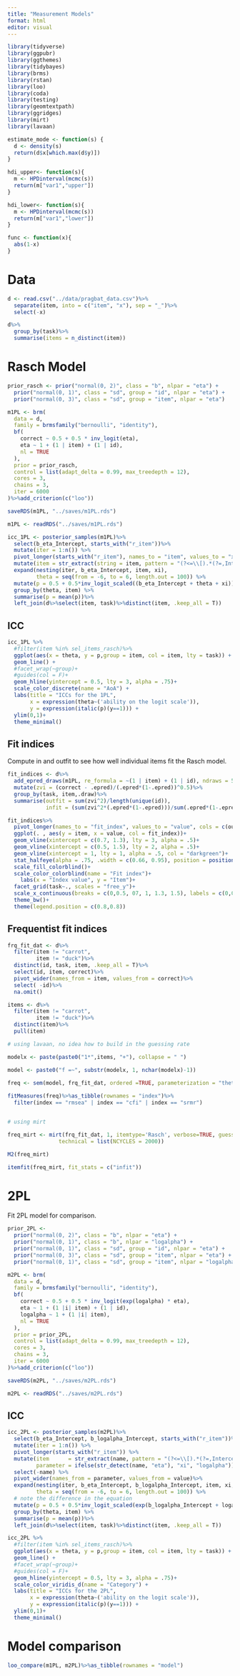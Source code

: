 ```yaml
---
title: "Measurement Models"
format: html
editor: visual
---
```

```r
library(tidyverse)
library(ggpubr)
library(ggthemes)
library(tidybayes)
library(brms)
library(rstan)
library(loo)
library(coda)
library(testing)
library(geomtextpath)
library(ggridges)
library(mirt)
library(lavaan)

estimate_mode <- function(s) {
  d <- density(s)
  return(d$x[which.max(d$y)])
}

hdi_upper<- function(s){
  m <- HPDinterval(mcmc(s))
  return(m["var1","upper"])
}

hdi_lower<- function(s){
  m <- HPDinterval(mcmc(s))
  return(m["var1","lower"])
}

func <- function(x){
  abs(1-x)
}
```

# Data        

```r
d <- read.csv("../data/pragbat_data.csv")%>%
  separate(item, into = c("item", "x"), sep = "_")%>%
  select(-x)

```

```r
d%>%
  group_by(task)%>%
  summarise(items = n_distinct(item))
```


# Rasch Model

```r
prior_rasch <- prior("normal(0, 2)", class = "b", nlpar = "eta") +
  prior("normal(0, 1)", class = "sd", group = "id", nlpar = "eta") +
  prior("normal(0, 3)", class = "sd", group = "item", nlpar = "eta")

m1PL <- brm(
  data = d,
  family = brmsfamily("bernoulli", "identity"),
  bf(
    correct ~ 0.5 + 0.5 * inv_logit(eta),
    eta ~ 1 + (1 | item) + (1 | id),
    nl = TRUE
  ),
  prior = prior_rasch,
  control = list(adapt_delta = 0.99, max_treedepth = 12),
  cores = 3,
  chains = 3,
  iter = 6000
)%>%add_criterion(c("loo"))

saveRDS(m1PL, "../saves/m1PL.rds")

m1PL <- readRDS("../saves/m1PL.rds")
```

```r
icc_1PL <- posterior_samples(m1PL)%>% 
  select(b_eta_Intercept, starts_with("r_item"))%>%
  mutate(iter = 1:n()) %>% 
  pivot_longer(starts_with("r_item"), names_to = "item", values_to = "xi") %>%
  mutate(item = str_extract(string = item, pattern = "(?<=\\[).*(?=,Intercept\\])"))%>%
  expand(nesting(iter, b_eta_Intercept, item, xi),
         theta = seq(from = -6, to = 6, length.out = 100)) %>% 
  mutate(p = 0.5 + 0.5*inv_logit_scaled((b_eta_Intercept + theta + xi))) %>%  
  group_by(theta, item) %>% 
  summarise(p = mean(p))%>%
  left_join(d%>%select(item, task)%>%distinct(item, .keep_all = T))
```

## ICC

```r
icc_1PL %>% 
  #filter(item %in% sel_items_rasch)%>%
  ggplot(aes(x = theta, y = p,group = item, col = item, lty = task)) +
  geom_line() +
  #facet_wrap(~group)+
  #guides(col = F)+
  geom_hline(yintercept = 0.5, lty = 3, alpha = .75)+
  scale_color_discrete(name = "AoA") +
  labs(title = "ICCs for the 1PL",
       x = expression(theta~('ability on the logit scale')),
       y = expression(italic(p)(y==1))) +
  ylim(0,1)+
  theme_minimal()
```
## Fit indices

Compute in and outfit to see how well individual items fit the Rasch model.

```r
fit_indices <- d%>%
  add_epred_draws(m1PL, re_formula = ~(1 | item) + (1 | id), ndraws = 5000)%>%
  mutate(zvi = (correct - .epred)/(.epred*(1-.epred))^0.5)%>%
  group_by(task, item,.draw)%>%
  summarise(outfit = sum(zvi^2)/length(unique(id)),
            infit = (sum(zvi^2*(.epred*(1-.epred)))/sum(.epred*(1-.epred))))
```

```r
fit_indices%>%
  pivot_longer(names_to = "fit_index", values_to = "value", cols = c(outfit, infit))%>%
  ggplot(. , aes(y = item, x = value, col = fit_index))+
  geom_vline(xintercept = c(0.7, 1.3), lty = 3, alpha = .5)+
  geom_vline(xintercept = c(0.5, 1.5), lty = 2, alpha = .5)+
  geom_vline(xintercept = 1, lty = 1, alpha = .5, col = "darkgreen")+
  stat_halfeye(alpha = .75, .width = c(0.66, 0.95), position = position_dodge(width = .5))+
  scale_fill_colorblind()+
  scale_color_colorblind(name = "Fit index")+
    labs(x = "Index value", y = "Item")+
  facet_grid(task~., scales = "free_y")+
  scale_x_continuous(breaks = c(0,0.5, 07, 1, 1.3, 1.5), labels = c(0,0.5, 07, 1, 1.3, 1.5), limits = c(0,7))+
  theme_bw()+
  theme(legend.position = c(0.8,0.8))
```
## Frequentist fit indices

```r
frq_fit_dat <- d%>%
  filter(item != "carrot", 
         item != "duck")%>%
  distinct(id, task, item, .keep_all = T)%>%
  select(id, item, correct)%>%
  pivot_wider(names_from = item, values_from = correct)%>%
  select( -id)%>%
  na.omit()

items <- d%>%
  filter(item != "carrot", 
         item != "duck")%>%
  distinct(item)%>%
  pull(item)

# using lavaan, no idea how to build in the guessing rate

modelx <- paste(paste0("1*",items, "+"), collapse = " ")

model <- paste0("f =~", substr(modelx, 1, nchar(modelx)-1))

freq <- sem(model, frq_fit_dat, ordered =TRUE, parameterization = "theta")
 
fitMeasures(freq)%>%as_tibble(rownames = "index")%>%
  filter(index == "rmsea" | index == "cfi" | index == "srmr")


# using mirt

freq_mirt <- mirt(frq_fit_dat, 1, itemtype='Rasch', verbose=TRUE, guess = 0.5,na.rm=TRUE,
                technical = list(NCYCLES = 2000))

M2(freq_mirt)

itemfit(freq_mirt, fit_stats = c("infit"))
```


# 2PL 

Fit 2PL model for comparison.

```r
prior_2PL <-
  prior("normal(0, 2)", class = "b", nlpar = "eta") +
  prior("normal(0, 1)", class = "b", nlpar = "logalpha") +
  prior("normal(0, 1)", class = "sd", group = "id", nlpar = "eta") +
  prior("normal(0, 3)", class = "sd", group = "item", nlpar = "eta") +
  prior("normal(0, 1)", class = "sd", group = "item", nlpar = "logalpha")

m2PL <- brm(
  data = d,
  family = brmsfamily("bernoulli", "identity"),
  bf(
    correct ~ 0.5 + 0.5 * inv_logit(exp(logalpha) * eta),
    eta ~ 1 + (1 |i| item) + (1 | id),
    logalpha ~ 1 + (1 |i| item),
    nl = TRUE
  ),
  prior = prior_2PL,
  control = list(adapt_delta = 0.99, max_treedepth = 12),
  cores = 3,
  chains = 3,
  iter = 6000
)%>%add_criterion(c("loo"))

saveRDS(m2PL, "../saves/m2PL.rds")

m2PL <- readRDS("../saves/m2PL.rds")
```

## ICC

```r
icc_2PL <- posterior_samples(m2PL)%>% 
  select(b_eta_Intercept, b_logalpha_Intercept, starts_with("r_item"))%>%
  mutate(iter = 1:n()) %>% 
  pivot_longer(starts_with("r_item")) %>%
  mutate(item      = str_extract(name, pattern = "(?<=\\[).*(?=,Intercept\\])"),
         parameter = ifelse(str_detect(name, "eta"), "xi", "logalpha"))%>%
  select(-name) %>% 
  pivot_wider(names_from = parameter, values_from = value)%>% 
  expand(nesting(iter, b_eta_Intercept, b_logalpha_Intercept, item, xi, logalpha),
         theta = seq(from = -6, to = 6, length.out = 100)) %>% 
  # note the difference in the equation
  mutate(p = 0.5 + 0.5*inv_logit_scaled(exp(b_logalpha_Intercept + logalpha) * (b_eta_Intercept + theta + xi))) %>% 
  group_by(theta, item) %>% 
  summarise(p = mean(p))%>%
  left_join(d%>%select(item, task)%>%distinct(item, .keep_all = T))


```

```r
icc_2PL %>% 
  #filter(item %in% sel_items_rasch)%>%
  ggplot(aes(x = theta, y = p,group = item, col = item, lty = task)) +
  geom_line() +
  #facet_wrap(~group)+
  #guides(col = F)+
  geom_hline(yintercept = 0.5, lty = 3, alpha = .75)+
  scale_color_viridis_d(name = "Category") +
  labs(title = "ICCs for the 2PL",
       x = expression(theta~('ability on the logit scale')),
       y = expression(italic(p)(y==1))) +
  ylim(0,1)+
  theme_minimal()
```


# Model comparison 

```r
loo_compare(m1PL, m2PL)%>%as_tibble(rownames = "model")
```